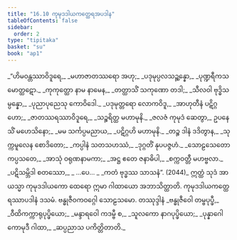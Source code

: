 ```yaml
---
title: "16.10 ကုမုဒဒါယကတ္ထေရအပဒါန"
tableOfContents: false
sidebar:
  order: 2
type: "tipitaka"
basket: "su"
book: "ap1"
---
```



<DynamicBreadcrumb />

<Division number="51" book="ap1">

<Paragraph number="2421" type="verses" book="ap1">
_“ဟိမဝန္တဿာဝိဒူရေ,_  
_မဟာဇာတဿရော အဟု;_  
_ပဒုမုပ္ပလသဉ္ဆန္နော,_  
_ပုဏ္ဍရီကသမောတ္ထဋော._  

</Paragraph>

</Division>
<Division number="52" book="ap1">

<Paragraph number="2422" type="verses" book="ap1">
_ကုကုတ္ထော နာမ နာမေန,_  
_တတ္ထာသိံ သကုဏော တဒါ;_  
_သီလဝါ ဗုဒ္ဓိသမ္ပန္နော,_  
_ပုညာပုညေသု ကောဝိဒေါ._  

</Paragraph>

</Division>
<Division number="53" book="ap1">

<Paragraph number="2423" type="verses" book="ap1">
_ပဒုမုတ္တရော လောကဝိဒူ,_  
_အာဟုတီနံ ပဋိဂ္ဂဟော;_  
_ဇာတဿရဿာဝိဒူရေ,_  
_သဉ္စရိတ္ထ မဟာမုနိ._  

</Paragraph>

</Division>
<Division number="54" book="ap1">

<Paragraph number="2424" type="verses" book="ap1">
_ဇလဇံ ကုမုဒံ ဆေတွာ,_  
ဥပနေသိံ မဟေသိနော;_  
_မမ သင်္ကပ္ပမညာယ,_  
_ပဋိဂ္ဂဟိ မဟာမုနိ._  

</Paragraph>

</Division>
<Division number="55" book="ap1">

<Paragraph number="2425" type="verses" book="ap1">
_တဉ္စ ဒါနံ ဒဒိတွာန,_  
_သုက္ကမူလေန စောဒိတော;_  
_ကပ္ပါနံ သတသဟဿံ,_  
_ဒုဂ္ဂတိံ နုပပဇ္ဇဟံ._  

</Paragraph>

</Division>
<Division number="56" book="ap1">

<Paragraph number="2426" type="verses" book="ap1">
_သောဠသေတော ကပ္ပသတေ,_  
_အာသုံ ဝရုဏနာမကာ;_  
_အဋ္ဌ ဧတေ ဇနာဓိပါ,_  
_စက္ကဝတ္တီ မဟဗ္ဗလာ._  

</Paragraph>

</Division>
<Division number="57" book="ap1">

<Paragraph number="2427" type="verses" book="ap1">
_ပဋိသမ္ဘိဒါ စတဿော,_  
_ …ပေ… _  
_ကတံ ဗုဒ္ဓဿ သာသနံ”. (2044)_  

</Paragraph>

<Paragraph number="2428" book="ap1">
ဣတ္ထံ သုဒံ အာယသ္မာ ကုမုဒဒါယကော ထေရော ဣမာ ဂါထာယော အဘာသိတ္ထာတိ.

</Paragraph>
</Division>

<Paragraph number="2429" type="center" book="ap1">
ကုမုဒဒါယကတ္ထေရဿာပဒါနံ ဒသမံ.



</Paragraph>

<Paragraph number="2430" type="center" book="ap1">
ဗန္ဓုဇီဝကဝဂ္ဂေါ သောဠသမော.



</Paragraph>

<Paragraph number="2431" type="center" book="ap1">
တဿုဒ္ဒါနံ


</Paragraph>

<Paragraph number="2432" type="verses" book="ap1">
_ဗန္ဓုဇီဝေါ တမ္ဗပုပ္ဖီ,_  
_ဝီထိကက္ကာရုပုပ္ဖိယော;_  
_မန္ဒာရဝေါ ကဒမ္ဗီ စ,_  
_သူလကော နာဂပုပ္ဖိယော;_  
_ပုန္နာဂေါ ကောမုဒီ ဂါထာ,_  
_ဆပ္ပညာသ ပကိတ္တိတာတိ._
</Paragraph>